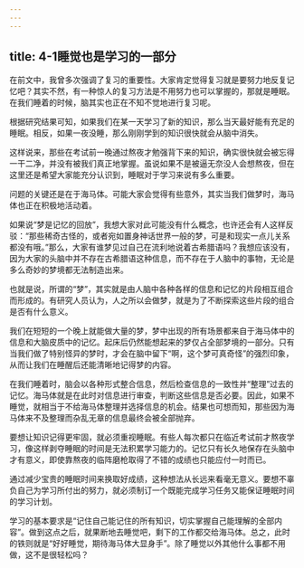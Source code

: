 ```yaml
---
---
---
```

title: 4-1睡觉也是学习的一部分
---




在前文中，我曾多次强调了复习的重要性。大家肯定觉得复习就是要努力地反复记忆吧？其实不然，有一种惊人的复习方法是不用努力也可以掌握的，那就是睡眠。在我们睡着的时候，脑其实也正在不知不觉地进行复习呢。

根据研究结果可知，如果我们在某一天学习了新的知识，那么当天最好能有充足的睡眠。相反，如果一夜没睡，那么刚刚学到的知识很快就会从脑中消失。

这样说来，那些在考试前一晚通过熬夜才勉强背下来的知识，确实很快就会被忘得一干二净，并没有被我们真正地掌握。虽说如果不是被逼无奈没人会想熬夜，但在这里还是希望大家能充分认识到，睡眠对于学习来说有多么重要。

问题的关键还是在于海马体。可能大家会觉得有些意外，其实当我们做梦时，海马体也正在积极地活动着。

如果说“梦是记忆的回放”，我想大家对此可能没有什么概念，也许还会有人这样反驳：“那些稀奇古怪的，或者宛如置身神话世界一般的梦，可是和现实一点儿关系都没有哦。”那么，大家有谁梦见过自己在流利地说着古希腊语吗？我想应该没有，因为大家的头脑中并不存在古希腊语这种信息，而不存在于人脑中的事物，无论是多么奇妙的梦境都无法制造出来。

也就是说，所谓的“梦”，其实就是由人脑中各种各样的信息和记忆的片段相互组合而形成的。有研究人员认为，人之所以会做梦，就是为了不断探索这些片段的组合是否有什么意义。

我们在短短的一个晚上就能做大量的梦，梦中出现的所有场景都来自于海马体中的信息和大脑皮质中的记忆。起床后仍然能想起来的梦仅占全部梦境的一部分。只有当我们做了特别怪异的梦时，才会在脑中留下“啊，这个梦可真奇怪”的强烈印象，从而让我们在睡醒后还能清晰地记得梦的内容。

在我们睡着时，脑会以各种形式整合信息，然后检查信息的一致性并“整理”过去的记忆。海马体就是在此时对信息进行审查，判断这些信息是否必要。因此，如果不睡觉，就相当于不给海马体整理并选择信息的机会。结果也可想而知，那些因为海马体来不及整理而杂乱无章的信息最终会被全部抛弃。

要想让知识记得更牢固，就必须重视睡眠。有些人每次都只在临近考试前才熬夜学习，像这样剥夺睡眠的时间是无法积累学习能力的。记忆只有长久地保存在头脑中才有意义，即使靠熬夜的临阵磨枪取得了不错的成绩也只能应付一时而已。

通过减少宝贵的睡眠时间来换取好成绩，这种想法从长远来看毫无意义。要想不辜负自己为学习所付出的努力，就必须制订一个既能完成学习任务又能保证睡眠时间的学习计划。

学习的基本要求是“记住自己能记住的所有知识，切实掌握自己能理解的全部内容”。做到这点之后，就果断地去睡觉吧，剩下的工作都交给海马体。总之，此时的铁则就是“好好睡觉，期待海马体大显身手”。除了睡觉以外其他什么事都不用做，这不是很轻松吗？
